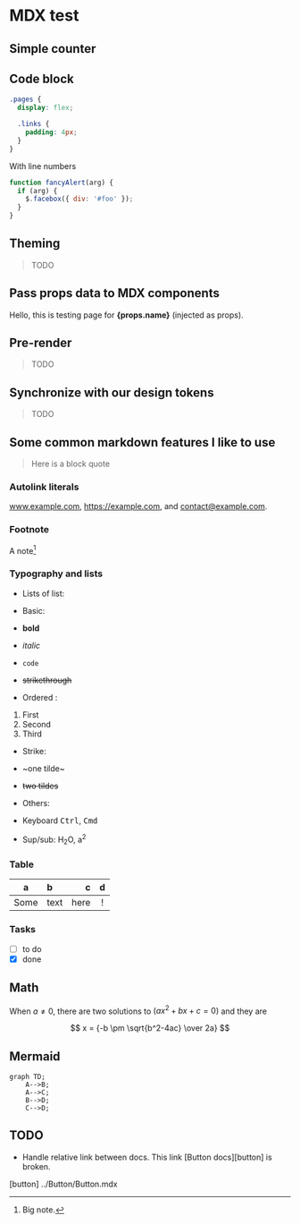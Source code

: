 # MDX test

## Simple counter


<Counter />

## Code block

```css
.pages {
  display: flex;

  .links {
    padding: 4px;
  }
}
```

With line numbers

```js {1,3-4} showLineNumbers
function fancyAlert(arg) {
  if (arg) {
    $.facebox({ div: '#foo' });
  }
}
```

## Theming

> TODO

## Pass props data to MDX components

Hello, this is testing page for **{props.name}** (injected as props).

## Pre-render

> TODO

## Synchronize with our design tokens

> TODO

## Some common markdown features I like to use

> Here is a block quote

### Autolink literals

www.example.com, https://example.com, and contact@example.com.

### Footnote

A note[^1]

[^1]: Big note.

### Typography and lists

- Lists of list:

- Basic:

- **bold**
- _italic_
- `code`
- ~~strikethrough~~

- Ordered :

1. First
2. Second
3. Third

- Strike:

- ~one tilde~
- ~~two tildes~~

- Others:
- Keyboard <kbd>Ctrl</kbd>, <kbd>Cmd</kbd>
- Sup/sub: H<sub>2</sub>O, a<sup>2</sup>

### Table

| a    | b    |    c |  d  |
| ---- | :--- | ---: | :-: |
| Some | text | here |  !  |

### Tasks

- [ ] to do
- [x] done

## Math

When $a \ne 0$, there are two solutions to $(ax^2 + bx + c = 0)$ and they are

$$ x = {-b \pm \sqrt{b^2-4ac} \over 2a} $$

## Mermaid

```mermaid
graph TD;
    A-->B;
    A-->C;
    B-->D;
    C-->D;
```

## TODO

- Handle relative link between docs. This link [Button docs][button] is broken.

[button] ../Button/Button.mdx
